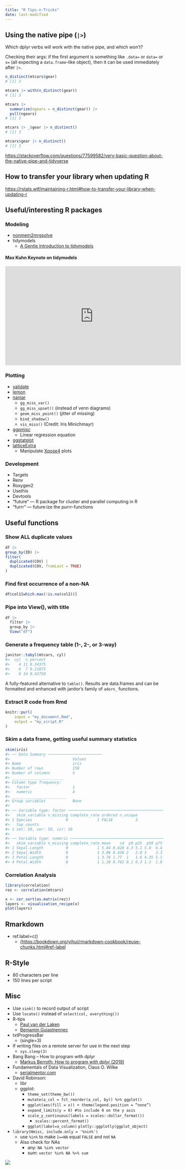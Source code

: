 ```yaml
---
title: "R Tips-n-Tricks"
date: last-modified
---
```


## Using the native pipe (`|>`)

Which dplyr verbs will work with the native pipe, and which won't?

Checking their args: if the first argument is something like `.data=` or `data=` or `x=` (all expecting a `data.frame`-like object), then it can be used immediately after `|>`.

```r
n_distinct(mtcars$gear)
# [1] 3

mtcars |> with(n_distinct(gear))
# [1] 3

mtcars |>
  summarize(ngears = n_distinct(gear)) |>
  pull(ngears)
# [1] 3

mtcars |> _$gear |> n_distinct()
# [1] 3

mtcars$gear |> n_distinct()
# [1] 3
```

<https://stackoverflow.com/questions/77599582/very-basic-question-about-the-native-pipe-and-tidyverse>

## How to transfer your library when updating R

[https://rstats.wtf/maintaining-r.html#how-to-transfer-your-library-when-updating-r](https://rstats.wtf/maintaining-r.html#how-to-transfer-your-library-when-updating-r)

## Useful/interesting R packages

### Modeling

* [nonmem2mrgsolve](https://github.com/Andy00000000000/nonmem2mrgsolve)
* tidymodels
    * [A Gentle Introduction to tidymodels](https://rviews.rstudio.com/2019/06/19/a-gentle-intro-to-tidymodels/)

#### Max Kuhn Keynote on tidymodels

<iframe width="560" height="315" src="https://www.youtube-nocookie.com/embed/ATcG_BBiFYQ?si=kLnxdNIYQ4AmhlDY&amp;start=23368" title="YouTube video player" frameborder="0" allow="accelerometer; autoplay; clipboard-write; encrypted-media; gyroscope; picture-in-picture; web-share" referrerpolicy="strict-origin-when-cross-origin" allowfullscreen></iframe>

### Plotting

* [validate](https://github.com/data-cleaning/validate)
* [lemon](https://github.com/stefanedwards/lemon)
* [naniar](https://naniar.njtierney.com)
    * `gg_miss_var()`
    * `gg_miss_upset()` (instead of venn diagrams)
    * `geom_miss_point()` (jitter of missing)
    * `bind_shadow()`
    * `vis_miss()` (Credit: Iris Minichmayr)
* [ggpmisc](https://docs.r4photobiology.info/ggpmisc/)
  * Linear regression equation
* [ggstatplot](https://indrajeetpatil.github.io/ggstatsplot/)
* [latticeExtra](http://latticeextra.r-forge.r-project.org)
  * Manipulate [Xpose4](https://uupharmacometrics.github.io/xpose4/reference/xpose4-package.html) plots

### Development

* Targets
* Renv
* Roxygen2
* Usethis
* Devtools
* "future" — R package for cluster and parallel computing in R
* "furrr" — future:ize the purrr-functions

## Useful functions

### Show ALL duplicate values

```r
df |>
group_by(ID) |>
filter(
  duplicated(COV) |
  duplicated(COV, fromLast = TRUE)
)
```

### Find first occurrence of a non-NA

```r
df$col1[which.max(!is.na(col2))]
```

### Pipe into View(), with title

```r
df |>
  filter |>
  group_by |>
  View("df")
```
### Generate a frequency table (1-, 2-, or 3-way)

```r
janitor::tabyl(mtcars, cyl)
#>  cyl  n percent
#>    4 11 0.34375
#>    6  7 0.21875
#>    8 14 0.43750
```

A fully-featured alternative to `table()`.
Results are data.frames and can be formatted and enhanced with janitor's family of `adorn_` functions.

### Extract R code from Rmd

```r
knitr::purl(
    input = "my_document.Rmd",
    output = "my_script.R"
)
```

### Skim a data frame, getting useful summary statistics

```r
skim(iris)
#> ── Data Summary ────────────────────────
#>                            Values
#> Name                       iris  
#> Number of rows             150   
#> Number of columns          5     
#> _______________________          
#> Column type frequency:           
#>   factor                   1     
#>   numeric                  4     
#> ________________________         
#> Group variables            None  
#> 
#> ── Variable type: factor ───────────────────────────────────────────────────────
#>   skim_variable n_missing complete_rate ordered n_unique
#> 1 Species               0             1 FALSE          3
#>   top_counts               
#> 1 set: 50, ver: 50, vir: 50
#> 
#> ── Variable type: numeric ──────────────────────────────────────────────────────
#>   skim_variable n_missing complete_rate mean    sd  p0 p25  p50 p75 p100 hist 
#> 1 Sepal.Length          0             1 5.84 0.828 4.3 5.1 5.8  6.4  7.9 ▆▇▇▅▂
#> 2 Sepal.Width           0             1 3.06 0.436 2   2.8 3    3.3  4.4 ▁▆▇▂▁
#> 3 Petal.Length          0             1 3.76 1.77  1   1.6 4.35 5.1  6.9 ▇▁▆▇▂
#> 4 Petal.Width           0             1 1.20 0.762 0.1 0.3 1.3  1.8  2.5 ▇▁▇▅▃

```

### Correlation Analysis

```r
library(correlation)
rez <- correlation(mtcars)

x <- cor_sort(as.matrix(rez))
layers <- visualisation_recipe(x)
plot(layers)
```

## Rmarkdown

* ref.label=c()
    * [(https://bookdown.org/yihui/rmarkdown-cookbook/reuse-chunks.html#ref-label](https://bookdown.org/yihui/rmarkdown-cookbook/reuse-chunks.html#ref-label)

## R-Style

* 80 characters per line
* 150 lines per script

## Misc

* Use `sink()` to record output of script
* Use `locate()` instead of `select(col, everything())`
* R-tips
    * [Paul van der Laken](https://paulvanderlaken.com/2018/05/21/r-tips-and-tricks/)
    * [Benjamin Guiastrennec](https://guiastrennec.gitbooks.io/r-notes/content/)

* txtProgressBar
    * (single=3)
* If writing files on a remote server for use in the next step
    * `sys.sleep(3)`
* Bang Bang – How to program with dplyr
    * [Markus Berroth: How to program with dplyr (2019)](https://www.statworx.com/de/blog/bang-bang-how-to-program-with-dplyr/)
* Fundamentals of Data Visualization, Claus O. Wilke
    * [serialmentor.com](https://serialmentor.com/dataviz/)
* David Robinson:
    * libr
    * ggplot:
        * `theme_set(theme_bw())`
        * `mutate(a_col = fct_reorder(a_col, by)) %>% ggplot()`
        * `ggplot(aes(fill = x)) + theme(legend.position = “none”)`
        * `expand_limits(y = 0) #to include 0 on the y axis`
        * `scale_y_continuous(labels = scales::dollar_format())`
            * `scales::percent_format()`
        * `ggplot(label=a_column)` `plotly::ggplotly(ggplot_object)`
* `library(Hmisc, include.only = '%nin%')`
    * use `%in%` to make `1==NA` equal `FALSE` and not `NA`
    * Also check for NAs
        * any: `NA %in% vector`
        * sum: `vector %in% NA %>% sum`

![](./images/dist-func.png)
